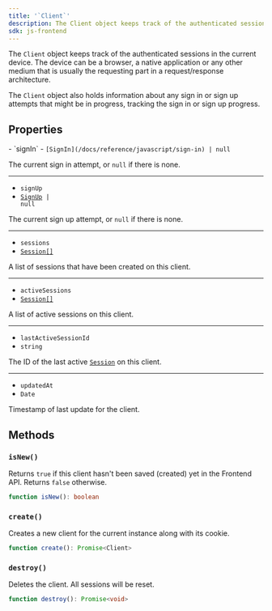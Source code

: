 ```yaml
---
title: '`Client`'
description: The Client object keeps track of the authenticated sessions in the current device. The device can be a browser, a native application or any other medium that is usually the requesting part in a request/response architecture.
sdk: js-frontend
---
```


The `Client` object keeps track of the authenticated sessions in the current device. The device can be a browser, a native application or any other medium that is usually the requesting part in a request/response architecture.

The `Client` object also holds information about any sign in or sign up attempts that might be in progress, tracking the sign in or sign up progress.

## Properties

<Properties>
  - `signIn`
  - <code>[SignIn](/docs/reference/javascript/sign-in) | null</code>

  The current sign in attempt, or `null` if there is none.

  ---

  - `signUp`
  - <code>[SignUp](/docs/reference/javascript/sign-up) | null</code>

  The current sign up attempt, or `null` if there is none.

  ---

  - `sessions`
  - [`Session[]`](/docs/reference/javascript/session)

  A list of sessions that have been created on this client.

  ---

  - `activeSessions`
  - [`Session[]`](/docs/reference/javascript/session)

  A list of active sessions on this client.

  ---

  - `lastActiveSessionId`
  - `string`

  The ID of the last active [`Session`](/docs/reference/javascript/session) on this client.

  ---

  - `updatedAt`
  - `Date`

  Timestamp of last update for the client.
</Properties>

## Methods

### `isNew()`

Returns `true` if this client hasn't been saved (created) yet in the Frontend API. Returns `false` otherwise.

```typescript
function isNew(): boolean
```

### `create()`

Creates a new client for the current instance along with its cookie.

```typescript
function create(): Promise<Client>
```

### `destroy()`

Deletes the client. All sessions will be reset.

```typescript
function destroy(): Promise<void>
```

